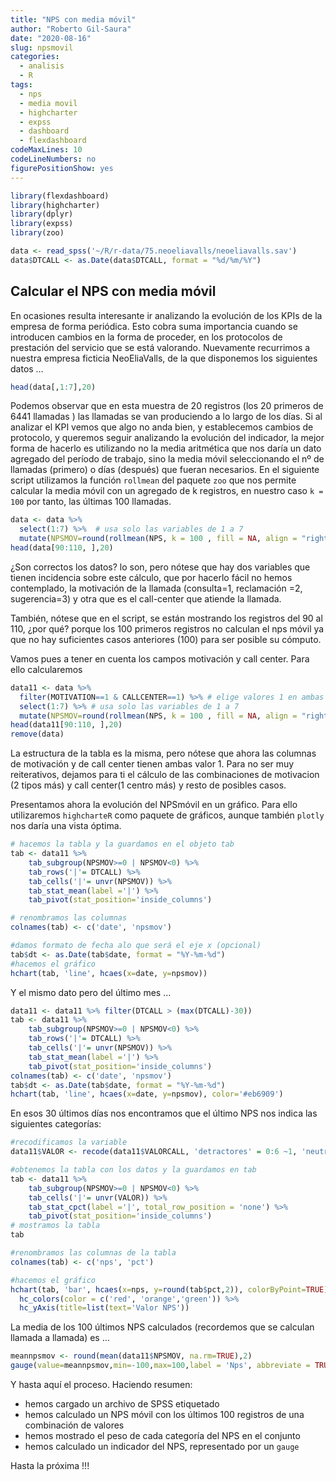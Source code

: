 ```yaml
---
title: "NPS con media móvil"
author: "Roberto Gil-Saura"
date: "2020-08-16"
slug: npsmovil
categories:
  - analisis
  - R
tags:
  - nps
  - media movil
  - highcharter
  - expss
  - dashboard
  - flexdashboard
codeMaxLines: 10
codeLineNumbers: no
figurePositionShow: yes
---
```


```r
library(flexdashboard)
library(highcharter)
library(dplyr)
library(expss)
library(zoo)

data <- read_spss('~/R/r-data/75.neoeliavalls/neoeliavalls.sav')
data$DTCALL <- as.Date(data$DTCALL, format = "%d/%m/%Y")
```

## Calcular el NPS con media móvil

En ocasiones resulta interesante ir analizando la evolución de los KPIs de la empresa de forma periódica. Esto cobra suma importancia cuando se introducen cambios en la forma de proceder, en los protocolos de prestación del servicio que se está valorando. Nuevamente recurrimos a nuestra empresa ficticia NeoEliaValls, de la que disponemos los siguientes datos ...

```r
head(data[,1:7],20)
```

Podemos observar que en esta muestra de 20 registros (los 20 primeros de 6441 llamadas ) las llamadas se van produciendo a lo largo de los días. Si al analizar el KPI vemos que algo no anda bien, y establecemos cambios de protocolo, y queremos seguir analizando la evolución del indicador, la mejor forma de hacerlo es utilizando no la media aritmética que nos daría un dato agregado del período de trabajo, sino la media móvil seleccionando el nº de llamadas (primero) o días (después) que fueran necesarios. 
 En el siguiente script utilizamos la función `rollmean` del paquete `zoo` que nos permite calcular la media móvil con un agregado de k registros, en nuestro caso `k = 100` por tanto, las últimas 100 llamadas.

```r
data <- data %>% 
  select(1:7) %>%  # usa solo las variables de 1 a 7
  mutate(NPSMOV=round(rollmean(NPS, k = 100 , fill = NA, align = "right"),2)) # calcula
head(data[90:110, ],20)
```

¿Son correctos los datos? lo son, pero nótese que hay dos variables que tienen incidencia sobre este cálculo, que por hacerlo fácil no hemos contemplado, la motivación de la llamada (consulta=1, reclamación =2, sugerencia=3) y otra que es el call-center que atiende la llamada. 

También, nótese que en el script, se están mostrando los registros del 90 al 110, ¿por qué? porque los 100 primeros registros no calculan el nps móvil ya que no hay suficientes casos anteriores (100) para ser posible su cómputo.

Vamos pues a tener en cuenta los campos motivación y call center. Para ello calcularemos 

```r
data11 <- data %>% 
  filter(MOTIVATION==1 & CALLCENTER==1) %>% # elige valores 1 en ambas variables 
  select(1:7) %>% # usa solo las variables de 1 a 7
  mutate(NPSMOV=round(rollmean(NPS, k = 100 , fill = NA, align = "right"),2)) # calcula
head(data11[90:110, ],20)
remove(data)
```

La estructura de la tabla es la misma, pero nótese que ahora las columnas de motivación y de call center tienen ambas valor 1. Para no ser muy reiterativos, dejamos para ti el cálculo de las combinaciones de motivacion (2 tipos más) y call center(1 centro más) y resto de posibles casos.

Presentamos ahora la evolución del NPSmóvil en un gráfico. Para ello utilizaremos `highcharteR` como paquete de gráficos, aunque también `plotly` nos daría una vista óptima.


```r
# hacemos la tabla y la guardamos en el objeto tab
tab <- data11 %>%
    tab_subgroup(NPSMOV>=0 | NPSMOV<0) %>% 
    tab_rows('|'= DTCALL) %>% 
    tab_cells('|'= unvr(NPSMOV)) %>% 
    tab_stat_mean(label ='|') %>% 
    tab_pivot(stat_position='inside_columns')

# renombramos las columnas
colnames(tab) <- c('date', 'npsmov')

#damos formato de fecha alo que será el eje x (opcional)
tab$dt <- as.Date(tab$date, format = "%Y-%m-%d")
#hacemos el gráfico
hchart(tab, 'line', hcaes(x=date, y=npsmov))
```

Y el mismo dato pero del último mes ...

```r
data11 <- data11 %>% filter(DTCALL > (max(DTCALL)-30))
tab <- data11 %>%
    tab_subgroup(NPSMOV>=0 | NPSMOV<0) %>% 
    tab_rows('|'= DTCALL) %>% 
    tab_cells('|'= unvr(NPSMOV)) %>% 
    tab_stat_mean(label ='|') %>% 
    tab_pivot(stat_position='inside_columns')
colnames(tab) <- c('date', 'npsmov')
tab$dt <- as.Date(tab$date, format = "%Y-%m-%d")
hchart(tab, 'line', hcaes(x=date, y=npsmov), color='#eb6909')
```

En esos 30 últimos días nos encontramos que el último NPS nos indica las siguientes categorías:

```r
#recodificamos la variable
data11$VALOR <- recode(data11$VALORCALL, 'detractores' = 0:6 ~1, 'neutrales' = 7:8 ~2, 'promotores' = 9:10 ~ 3)

#obtenemos la tabla con los datos y la guardamos en tab
tab <- data11 %>%
    tab_subgroup(NPSMOV>=0 | NPSMOV<0) %>% 
    tab_cells('|'= unvr(VALOR)) %>% 
    tab_stat_cpct(label ='|', total_row_position = 'none') %>% 
    tab_pivot(stat_position='inside_columns')
# mostramos la tabla
tab

#renombramos las columnas de la tabla
colnames(tab) <- c('nps', 'pct')

#hacemos el gráfico
hchart(tab, 'bar', hcaes(x=nps, y=round(tab$pct,2)), colorByPoint=TRUE) %>%
  hc_colors(color = c('red', 'orange','green')) %>% 
  hc_yAxis(title=list(text='Valor NPS'))
```

La media de los 100 últimos NPS calculados (recordemos que se calculan llamada a llamada) es ...


```r
meannpsmov <- round(mean(data11$NPSMOV, na.rm=TRUE),2)
gauge(value=meannpsmov,min=-100,max=100,label = 'Nps', abbreviate = TRUE, abbreviateDecimals = 1)

```

Y hasta aquí el proceso. Haciendo resumen:

* hemos cargado un archivo de SPSS etiquetado
* hemos calculado un NPS móvil con los últimos 100 registros de una combinación de valores
* hemos mostrado el peso de cada categoría del NPS en el conjunto
* hemos calculado un indicador del NPS, representado por un `gauge` 

Hasta la próxima !!!

